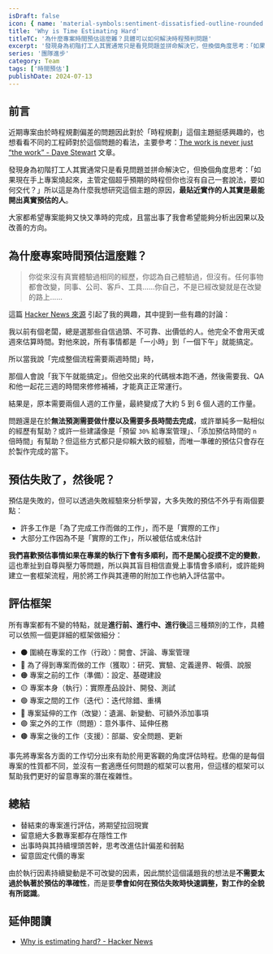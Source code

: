 ```yaml
---
isDraft: false
icon: { name: 'material-symbols:sentiment-dissatisfied-outline-rounded', title: '不高興表情符號' }
title: 'Why is Time Estimating Hard'
titleTC: '為什麼專案時間預估這麼難？具體可以如何解決時程預判問題'
excerpt: '發現身為初階打工人其實通常只是看見問題並拼命解決它，但換個角度思考：「如果現在手上專案燒起來，主管定個超乎預期的時程但你也沒有自己一套說法，要如何交代？」，最貼近實作的人其實是最能開出真實預估的人。參考：The work is never just “the work” - Dave Stewart 文章。'
series: '團隊進步'
category: Team
tags: ['時間預估']
publishDate: 2024-07-13
---
```


## 前言

近期專案由於時程規劃偏差的問題因此對於「時程規劃」這個主題挺感興趣的，也想看看不同的工程師對於這個問題的看法，主要參考：[The work is never just “the work” - Dave Stewart](https://davestewart.co.uk/blog/the-work-is-never-just-the-work/) 文章。

發現身為初階打工人其實通常只是看見問題並拼命解決它，但換個角度思考：「如果現在手上專案燒起來，主管定個超乎預期的時程但你也沒有自己一套說法，要如何交代？」所以這是為什麼我想研究這個主題的原因，**最貼近實作的人其實是最能開出真實預估的人**。

大家都希望專案能夠又快又準時的完成，且當出事了我會希望能夠分析出因果以及改善的方向。

## 為什麼專案時間預估這麼難？

> 你從來沒有真實體驗過相同的經歷，你認為自己體驗過，但沒有。任何事物都會改變，同事、公司、客戶、工具……你自己，不是已經改變就是在改變的路上……

這篇 [Hacker News 來源](https://news.ycombinator.com/item?id=36160200) 引起了我的興趣，其中提到一些有趣的討論：

我以前有個老闆，總是選那些自信過頭、不可靠、出價低的人。他完全不會用天或週來估算時間。對他來說，所有事情都是「一小時」到「一個下午」就能搞定。

所以當我說「完成整個流程需要兩週時間」時，

那個人會說「我下午就能搞定」。但他交出來的代碼根本跑不通，然後需要我、QA 和他一起花三週的時間來修修補補，才能真正正常運行。

結果是，原本需要兩個人週的工作量，最終變成了大約 5 到 6 個人週的工作量。

問題還是在於**無法預測需要做什麼以及需要多長時間去完成**，或許單純多一點相似的經歷有幫助？或許一些建議像是「預留 `30%` 給專案管理」、「添加預估時間的 `n` 倍時間」有幫助？但這些方式都只是仰賴大致的經驗，而唯一準確的預估只會存在於製作完成的當下。

## 預估失敗了，然後呢？

預估是失敗的，但可以透過失敗經驗來分析學習，大多失敗的預估不外乎有兩個要點：

- 許多工作是「為了完成工作而做的工作」，而不是「實際的工作」
- 大部分工作因為不是「實際的工作」，所以被低估或未估計

**我們喜歡預估事情如果在專業的執行下會有多順利，而不是關心捉摸不定的變數**，這也牽扯到自尊與壓力等問題，所以與其盲目相信直覺上事情會多順利，或許能夠建立一套框架流程，用於將工作與其連帶的附加工作也納入評估當中。

## 評估框架

所有專案都有不變的特點，就是**進行前、進行中、進行後**這三種類別的工作，具體可以依照一個更詳細的框架做細分：

- ⚫ 圍繞在專案的工作（行政）：開會、評論、專案管理
- 🔴 為了得到專案而做的工作（獲取）：研究、實驗、定義邊界、報價、說服
- 🟠 專案之前的工作（準備）：設定、基礎建設
- 🟡 專案本身（執行）：實際產品設計、開發、測試
- 🟢 專案之間的工作（迭代）：迭代除錯、重構
- 🔵 專案延伸的工作（改變）：遺漏、新變動、可額外添加事項
- 🟣 案之外的工作（問題）：意外事件、延伸任務
- 🟤 專案之後的工作（支援）：部屬、安全問題、更新

事先將專案各方面的工作切分出來有助於用更客觀的角度評估時程。悲傷的是每個專案的性質都不同，並沒有一套適應任何問題的框架可以套用，但這樣的框架可以幫助我們更好的留意專案的潛在複雜性。

## 總結

- 替結束的專案進行評估，將期望拉回現實
- 留意絕大多數專案都存在隱性工作
- 出事時與其持續埋頭苦幹，思考改進估計偏差和弱點
- 留意固定代價的專案

由於執行因素持續變動是不可改變的因素，因此關於這個議題我的想法是**不需要太過於執著於預估的準確性**，而是要**學會如何在預估失敗時快速調整，對工作的全貌有所認識**。

## 延伸閱讀

- [Why is estimating hard? - Hacker News](https://news.ycombinator.com/item?id=36160200)
